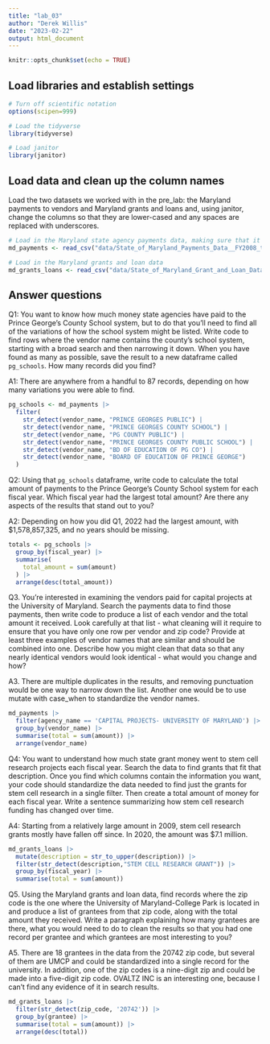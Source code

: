 ```yaml
---
title: "lab_03"
author: "Derek Willis"
date: "2023-02-22"
output: html_document
---
```


```r
knitr::opts_chunk$set(echo = TRUE)
```

## Load libraries and establish settings

```r
# Turn off scientific notation
options(scipen=999)

# Load the tidyverse
library(tidyverse)

# Load janitor
library(janitor)
```

## Load data and clean up the column names

Load the two datasets we worked with in the pre_lab: the Maryland payments to vendors and Maryland grants and loans and, using janitor, change the columns so that they are lower-cased and any spaces are replaced with underscores.

```r
# Load in the Maryland state agency payments data, making sure that it correctly sets the datatypes using all of the rows
md_payments <- read_csv("data/State_of_Maryland_Payments_Data__FY2008_to_FY2024.csv", guess_max=373564) |> clean_names()

# Load in the Maryland grants and loan data
md_grants_loans <- read_csv("data/State_of_Maryland_Grant_and_Loan_Data__FY2009_to_FY2022.csv") |> clean_names()
```

## Answer questions

Q1: You want to know how much money state agencies have paid to the Prince George's County School system, but to do that you'll need to find all of the variations of how the school system might be listed. Write code to find rows where the vendor name contains the county's school system, starting with a broad search and then narrowing it down. When you have found as many as possible, save the result to a new dataframe called `pg_schools`. How many records did you find?

A1: There are anywhere from a handful to 87 records, depending on how many variations you were able to find.

```r
pg_schools <- md_payments |> 
  filter(
    str_detect(vendor_name, "PRINCE GEORGES PUBLIC") | 
    str_detect(vendor_name, "PRINCE GEORGES COUNTY SCHOOL") | 
    str_detect(vendor_name, "PG COUNTY PUBLIC") |
    str_detect(vendor_name, "PRINCE GEORGES COUNTY PUBLIC SCHOOL") |
    str_detect(vendor_name, "BD OF EDUCATION OF PG CO") |
    str_detect(vendor_name, "BOARD OF EDUCATION OF PRINCE GEORGE")
  )
```

Q2: Using that `pg_schools` dataframe, write code to calculate the total amount of payments to the Prince George's County School system for each fiscal year. Which fiscal year had the largest total amount? Are there any aspects of the results that stand out to you?

A2: Depending on how you did Q1, 2022 had the largest amount, with \$1,578,857,325, and no years should be missing.

```r
totals <- pg_schools |>
  group_by(fiscal_year) |>
  summarise(
    total_amount = sum(amount)
  ) |>
  arrange(desc(total_amount))
```

Q3. You're interested in examining the vendors paid for capital projects at the University of Maryland. Search the payments data to find those payments, then write code to produce a list of each vendor and the total amount it received. Look carefully at that list - what cleaning will it require to ensure that you have only one row per vendor and zip code? Provide at least three examples of vendor names that are similar and should be combined into one. Describe how you might clean that data so that any nearly identical vendors would look identical - what would you change and how?

A3. There are multiple duplicates in the results, and removing punctuation would be one way to narrow down the list. Another one would be to use mutate with case_when to standardize the vendor names.

```r
md_payments |> 
  filter(agency_name == 'CAPITAL PROJECTS- UNIVERSITY OF MARYLAND') |> 
  group_by(vendor_name) |> 
  summarise(total = sum(amount)) |> 
  arrange(vendor_name)
```

Q4: You want to understand how much state grant money went to stem cell research projects each fiscal year. Search the data to find grants that fit that description. Once you find which columns contain the information you want, your code should standardize the data needed to find just the grants for stem cell research in a single filter. Then create a total amount of money for each fiscal year. Write a sentence summarizing how stem cell research funding has changed over time.

A4: Starting from a relatively large amount in 2009, stem cell research grants mostly have fallen off since. In 2020, the amount was \$7.1 million.

```r
md_grants_loans |> 
  mutate(description = str_to_upper(description)) |> 
  filter(str_detect(description,"STEM CELL RESEARCH GRANT")) |> 
  group_by(fiscal_year) |> 
  summarise(total = sum(amount))
```

Q5. Using the Maryland grants and loan data, find records where the zip code is the one where the University of Maryland-College Park is located in and produce a list of grantees from that zip code, along with the total amount they received. Write a paragraph explaining how many grantees are there, what you would need to do to clean the results so that you had one record per grantee and which grantees are most interesting to you?

A5. There are 18 grantees in the data from the 20742 zip code, but several of them are UMCP and could be standardized into a single record for the university. In addition, one of the zip codes is a nine-digit zip and could be made into a five-digit zip code. OVALTZ INC is an interesting one, because I can't find any evidence of it in search results.

```r
md_grants_loans |> 
  filter(str_detect(zip_code, '20742')) |> 
  group_by(grantee) |> 
  summarise(total = sum(amount)) |> 
  arrange(desc(total))
```
